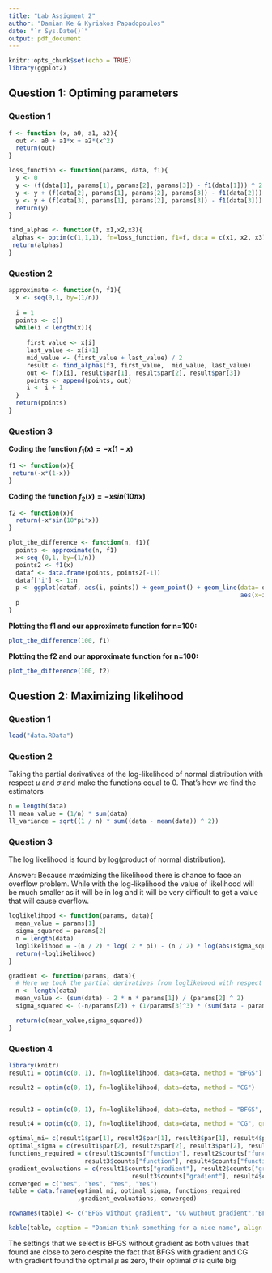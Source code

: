 ```yaml
---
title: "Lab Assigment 2"
author: "Damian Ke & Kyriakos Papadopoulos"
date: "`r Sys.Date()`"
output: pdf_document
---
```


```r
knitr::opts_chunk$set(echo = TRUE)
library(ggplot2)
```

## Question 1: Optiming parameters

### Question 1

```r
f <- function (x, a0, a1, a2){
  out <- a0 + a1*x + a2*(x^2)
  return(out)
}

loss_function <- function(params, data, f1){
  y <- 0
  y <- (f(data[1], params[1], params[2], params[3]) - f1(data[1])) ^ 2
  y <- y + (f(data[2], params[1], params[2], params[3]) - f1(data[2])) ^ 2
  y <- y + (f(data[3], params[1], params[2], params[3]) - f1(data[3])) ^ 2
  return(y)
}

find_alphas <- function(f, x1,x2,x3){
 alphas <- optim(c(1,1,1), fn=loss_function, f1=f, data = c(x1, x2, x3))
 return(alphas)
}

```

### Question 2

```r
approximate <- function(n, f1){
  x <- seq(0,1, by=(1/n))
  
  i = 1
  points <- c()
  while(i < length(x)){
    
     first_value <- x[i]
     last_value <- x[i+1]
     mid_value <- (first_value + last_value) / 2
     result <- find_alphas(f1, first_value,  mid_value, last_value)
     out <- f(x[i], result$par[1], result$par[2], result$par[3])
     points <- append(points, out)
     i <- i + 1
  }
  return(points)
}
```

### Question 3

**Coding the function $f_1(x) = -x(1-x)$**
```r
f1 <- function(x){
 return(-x*(1-x)) 
}
```

**Coding the function $f_2(x)=-xsin(10\pi x)$**
```r
f2 <- function(x){
  return(-x*sin(10*pi*x))
}
```

```r
plot_the_difference <- function(n, f1){
  points <- approximate(n, f1)
  x<-seq (0,1, by=(1/n))
  points2 <- f1(x)
  dataf <- data.frame(points, points2[-1])
  dataf['i'] <- 1:n
  p <- ggplot(dataf, aes(i, points)) + geom_point() + geom_line(data= dataf, 
                                                                aes(x=i, points2..1., color = "red"))
  p
}
```

**Plotting the f1 and our approximate function for n=100: **
```r
plot_the_difference(100, f1)
```

**Plotting the f2 and our approximate function for n=100: **
```r
plot_the_difference(100, f2)
```

## Question 2: Maximizing likelihood

### Question 1
```r
load("data.RData")
```

### Question 2
Taking the partial derivatives of the log-likelihood of normal distribution with respect $\mu$ and $\sigma$ and make the functions equal to 0. That's how we find the estimators

```r
n = length(data)
ll_mean_value = (1/n) * sum(data)
ll_variance = sqrt((1 / n) * sum((data - mean(data)) ^ 2))
```

### Question 3
The log likelihood is found by log(product of normal distribution).

Answer: Because maximizing the likelihood there is chance to face an overflow 
problem. While with the log-likelihood the value of likelihood will be much smaller
as it will be in log and it will be very difficult to get a value that will cause
overflow.

```r
loglikelihood <- function(params, data){
  mean_value = params[1]
  sigma_squared = params[2]
  n = length(data)
  loglikelihood = -(n / 2) * log( 2 * pi) - (n / 2) * log(abs(sigma_squared)) - ((sum((data - mean_value)^2))/(2*sigma_squared))
  return(-loglikelihood)
}

gradient <- function(params, data){
  # Here we took the partial derivatives from loglikehood with respect to mean and sigma
  n <- length(data)
  mean_value <- (sum(data) - 2 * n * params[1]) / (params[2] ^ 2)
  sigma_squared <- (-n/params[2]) + (1/params[3]^3) * (sum(data - params[2]))^2

  return(c(mean_value,sigma_squared))
}
```

### Question 4
```r
library(knitr)
result1 = optim(c(0, 1), fn=loglikelihood, data=data, method = "BFGS") 

result2 = optim(c(0, 1), fn=loglikelihood, data=data, method = "CG") 


result3 = optim(c(0, 1), fn=loglikelihood, data=data, method = "BFGS", gr = gradient) 

result4 = optim(c(0, 1), fn=loglikelihood, data=data, method = "CG", gr = gradient) 

optimal_mi= c(result1$par[1], result2$par[1], result3$par[1], result4$par[1])
optimal_sigma = c(result1$par[2], result2$par[2], result3$par[2], result4$par[2])
functions_required = c(result1$counts["function"], result2$counts["function"],
                     result3$counts["function"], result4$counts["function"])
gradient_evaluations = c(result1$counts["gradient"], result2$counts["gradient"],
                                  result3$counts["gradient"], result4$counts["gradient"])
converged = c("Yes", "Yes", "Yes", "Yes")
table = data.frame(optimal_mi, optimal_sigma, functions_required 
                   ,gradient_evaluations, converged)

rownames(table) <- c("BFGS without gradient", "CG wuthout gradient","BFGS with gradient", "CG with gradient")

kable(table, caption = "Damian think something for a nice name", align = "ccccc")
```

The settings that we select is BFGS without gradient as both values that found
are close to zero despite the fact that BFGS with gradient and CG with gradient
found the optimal $\mu$ as zero, their optimal $\sigma$ is quite big
